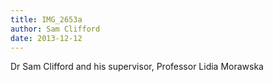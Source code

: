 ```yaml
---
title: IMG_2653a
author: Sam Clifford
date: 2013-12-12
---
```


Dr Sam Clifford and his supervisor, Professor Lidia Morawska